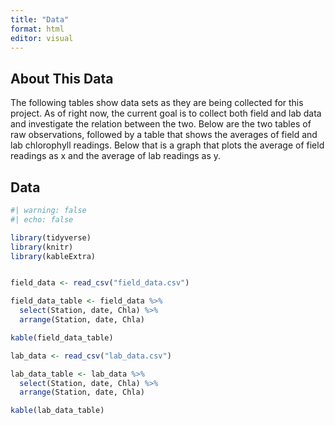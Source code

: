 ```yaml
---
title: "Data"
format: html
editor: visual
---
```


## About This Data

The following tables show data sets as they are being collected for this project. As of right now, the current goal is to collect both field and lab data and investigate the relation between the two. Below are the two tables of raw observations, followed by a table that shows the averages of field and lab chlorophyll readings. Below that is a graph that plots the average of field readings as x and the average of lab readings as y.

## Data

```r
#| warning: false
#| echo: false

library(tidyverse)
library(knitr)
library(kableExtra)


field_data <- read_csv("field_data.csv")

field_data_table <- field_data %>%
  select(Station, date, Chla) %>%
  arrange(Station, date, Chla)

kable(field_data_table)

lab_data <- read_csv("lab_data.csv")

lab_data_table <- lab_data %>%
  select(Station, date, Chla) %>%
  arrange(Station, date, Chla)

kable(lab_data_table)
```
